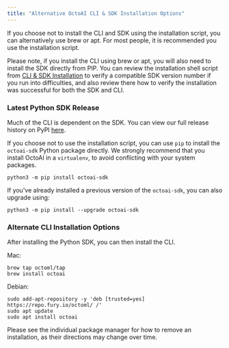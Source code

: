 ```yaml
---
title: "Alternative OctoAI CLI & SDK Installation Options"
---
```


If you choose not to install the CLI and SDK using the installation script, you can alternatively use brew or apt. For most people, it is recommended you use the installation script.

Please note, if you install the CLI using brew or apt, you will also need to install the SDK directly from PIP. You can review the installation shell script from [CLI & SDK Installation](/docs/installation-links) to verify a compatible SDK version number if you run into difficulties, and also review there how to verify the installation was successful for both the SDK and CLI.

### Latest Python SDK Release

Much of the CLI is dependent on the SDK. You can view our full release history on PyPI [here](https://pypi.org/project/octoai-sdk/).

If you choose not to use the installation script, you can use `pip` to install the `octoai-sdk` Python package directly. We strongly recommend that you install OctoAI in a `virtualenv`, to avoid conflicting with your system packages.

```Shell Shell
python3 -m pip install octoai-sdk
```

If you've already installed a previous version of the `octoai-sdk`, you can also upgrade using:

```Shell Shell
python3 -m pip install --upgrade octoai-sdk
```

### Alternate CLI Installation Options

After installing the Python SDK, you can then install the CLI.

Mac:

```Shell Shell
brew tap octoml/tap
brew install octoai
```

Debian:

```Shell Shell
sudo add-apt-repository -y 'deb [trusted=yes] https://repo.fury.io/octoml/ /'
sudo apt update
sudo apt install octoai
```

Please see the individual package manager for how to remove an installation, as their directions may change over time.